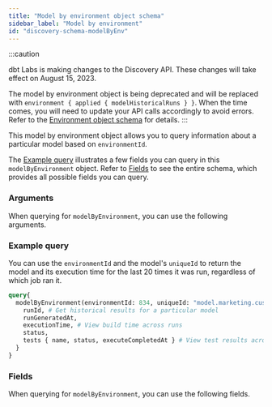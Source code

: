 ```yaml
---
title: "Model by environment object schema"
sidebar_label: "Model by environment"
id: "discovery-schema-modelByEnv"
---
```



:::caution

dbt Labs is making changes to the Discovery API. These changes will take effect on August 15, 2023.

The model by environment object is being deprecated and will be replaced with `environment { applied { modelHistoricalRuns } }`. When the time comes, you will need to update your API calls accordingly to avoid errors. Refer to the
[Environment object schema](/docs/dbt-cloud-apis/discovery-schema-environment) for details.
:::

This model by environment object allows you to query information about a particular model based on `environmentId`.

The [Example query](#example-query) illustrates a few fields you can query in this `modelByEnvironment` object. Refer to [Fields](#fields) to see the entire schema, which provides all possible fields you can query.


<DiscoveryApiJobDeprecationNotice />

### Arguments

When querying for `modelByEnvironment`, you can use the following arguments.

<QueryArgsTable queryName="modelByEnvironment" />


### Example query

You can use the `environmentId` and the model's `uniqueId` to return the model and its execution time for the last 20 times it was run, regardless of which job ran it.


```graphql
query{
  modelByEnvironment(environmentId: 834, uniqueId: "model.marketing.customers", lastRunCount: 20) {
    runId, # Get historical results for a particular model
    runGeneratedAt,
    executionTime, # View build time across runs
    status,
    tests { name, status, executeCompletedAt } # View test results across runs
  }
}
```

### Fields
When querying for `modelByEnvironment`, you can use the following fields.

<SchemaTable nodeName="ModelNode" />
